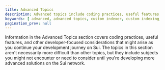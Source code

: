 ```yaml
---
title: Advanced Topics
description: Advanced topics include coding practices, useful features, and other developer-focused considerations that might arise as you continue your development journey on Sui.
keywords: [ advanced, advanced topics, custom indexer, custom indexing, graphql, using graphql, migrating to graphql ]
pagination_prev: null
---
```


Information in the Advanced Topics section covers coding practices, useful features, and other developer-focused considerations that might arise as you continue your development journey on Sui. The topics in this section aren't necessarily more difficult than other topics, but they include subjects you might not encounter or need to consider until you're developing more advanced solutions on the Sui network.

<Cards>
<Card title="Migrating to Move 2024" href="/guides/developer/advanced/move-2024-migration"/>
<Card title="Custom Indexer" href="/guides/developer/advanced/custom-indexer"/>
<Card title="On-Chain Randomness" href="/guides/developer/advanced/randomness-onchain"/>
<Card title="Querying Sui RPC with GraphQL" href="/guides/developer/getting-started/graphql-rpc"/>
<Card title="Object-Based Local Fee Markets" href="/guides/developer/advanced/local-fee-markets"/>
</Cards>
